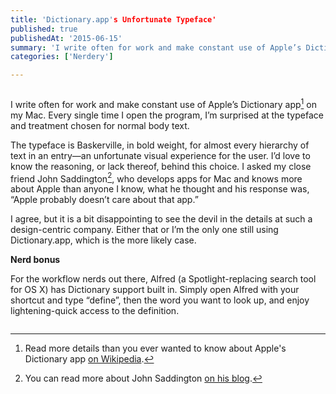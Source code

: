 ```yaml
---
title: 'Dictionary.app's Unfortunate Typeface'
published: true
publishedAt: '2015-06-15'
summary: 'I write often for work and make constant use of Apple’s Dictionary app[^1] on my Mac. Every single time I open the program, I’m surprised at the typeface and treatment chosen for normal body text....'
categories: ['Nerdery']

---
```


<Image src="/images/blog/dictionaryapps-unfortunate-typeface/e9be5-apple-dictionary-app-unfortunate-typeface-bold-hard-to-read.png" alt="" width={800} height={600} />

I write often for work and make constant use of Apple’s Dictionary app[^1] on my Mac. Every single time I open the program, I’m surprised at the typeface and treatment chosen for normal body text.

The typeface is Baskerville, in bold weight, for almost every hierarchy of text in an entry—an unfortunate visual experience for the user. I’d love to know the reasoning, or lack thereof, behind this choice. I asked my close friend John Saddington[^2], who develops apps for Mac and knows more about Apple than anyone I know, what he thought and his response was, “Apple probably doesn’t care about that app.”

I agree, but it is a bit disappointing to see the devil in the details at such a design-centric company. Either that or I’m the only one still using Dictionary.app, which is the more likely case.

**Nerd bonus**

For the workflow nerds out there, Alfred (a Spotlight-replacing search tool for OS X) has Dictionary support built in. Simply open Alfred with your shortcut and type “define”, then the word you want to look up, and enjoy lightening-quick access to the definition.

<Image src="/images/blog/dictionaryapps-unfortunate-typeface/c5f67-alfred-mac-search-dictionary-definitions-workflow-productivity-writing-reference.png" alt="" width={800} height={600} />

[^1]: Read more details than you ever wanted to know about Apple's Dictionary app [on Wikipedia](https://en.wikipedia.org/wiki/Dictionary_(software)).

[^2]: You can read more about John Saddington [on his blog](http://john.do/).
